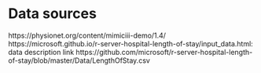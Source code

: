 # Data sources

https://physionet.org/content/mimiciii-demo/1.4/
https://microsoft.github.io/r-server-hospital-length-of-stay/input_data.html: data description link
https://github.com/microsoft/r-server-hospital-length-of-stay/blob/master/Data/LengthOfStay.csv